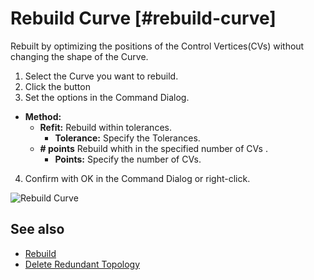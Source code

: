 
# Rebuild Curve [#rebuild-curve]

<Reference shortcut="" command="Rebuild Curve" button="" />

Rebuilt by optimizing the positions of the Control Vertices(CVs) without changing the shape of the Curve.

1. Select the  Curve you want to rebuild.
2. Click the button <ButtonIcon type="button-rebuild" />
3. Set the options in the Command Dialog.
  - **Method:**
    - **Refit:** Rebuild within tolerances.
      - **Tolerance:** Specify the Tolerances.
    - **# points** Rebuild whith in the specified number of CVs .
      - **Points:** Specify the number of CVs.
4. Confirm with OK in the Command Dialog or right-click.

![Rebuild Curve](/img/rebuild-curve.gif)

## See also
- [Rebuild](./rebuild)
- [Delete Redundant Topology](./delete-redundant-topology)



